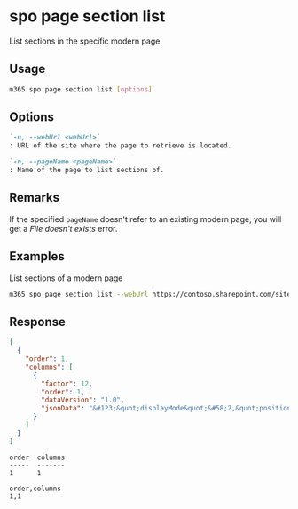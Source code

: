 
# spo page section list

List sections in the specific modern page

## Usage

```sh
m365 spo page section list [options]
```

## Options

```md defintion-list
`-u, --webUrl <webUrl>`
: URL of the site where the page to retrieve is located.

`-n, --pageName <pageName>`
: Name of the page to list sections of.
```

<Global />

## Remarks

If the specified `pageName` doesn't refer to an existing modern page, you will get a _File doesn't exists_ error.

## Examples

List sections of a modern page

```sh
m365 spo page section list --webUrl https://contoso.sharepoint.com/sites/team-a --pageName home.aspx
```

## Response

<Tabs>
  <TabItem value="JSON">

  ```json
  [
    {
      "order": 1,
      "columns": [
        {
          "factor": 12,
          "order": 1,
          "dataVersion": "1.0",
          "jsonData": "&#123;&quot;displayMode&quot;&#58;2,&quot;position&quot;&#58;&#123;&quot;sectionFactor&quot;&#58;12,&quot;sectionIndex&quot;&#58;1,&quot;zoneIndex&quot;&#58;1&#125;&#125;"
        }
      ]
    }
  ]
  ```

  </TabItem>
  <TabItem value="Text">

  ```text
  order  columns
  -----  -------
  1      1
  ```

  </TabItem>
  <TabItem value="CSV">

  ```csv
  order,columns
  1,1
  ```

  </TabItem>
</Tabs>

